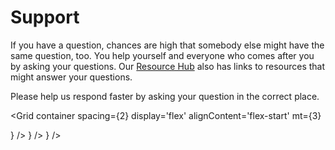 

<Container>
<Grid container mb={8} mt={4}>

# Support

If you have a question, chances are high that somebody else might have the same question, too. You help yourself and everyone who comes after you by asking your questions. Our [Resource Hub](./resource-hub.mdx) also has links to resources that might answer your questions.

Please help us respond faster by asking your question in the correct place.

<Grid
container
spacing={2}
display='flex'
alignContent='flex-start'
mt={3}
>
<Grid item xs={12} md={4}>
  <CustomCard title={'Safe{Core}'} description={'For technical questions about Safe Smart Accounts (smart contracts), SDK, and the API, please ask your questions on our Stack Exchange.'} url={'https://ethereum.stackexchange.com/questions/tagged/safe-core'} icon={<SafeCore />} />
</Grid>

<Grid item xs={12} md={4}>
  <CustomCard
    title={'Safe{Wallet}'}
    description={
      'For questions about the Safe{Wallet} - the web app and the mobile apps, please ask your questions at our Help Center.'
    }
    url={'https://help.safe.global/en/'}
    icon={<SafeWallet />}
  />
</Grid>

<Grid item xs={12} md={4}>
  <CustomCard
    title={'Report Bugs'}
    description={
      'Please file an issue in the associated GitHub repository for things not working as expected and for reporting bugs.'
    }
    url={'https://github.com/safe-global'}
    icon={<ReportBug />}
  />
</Grid>

</Grid>
</Grid>
</Container>
